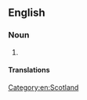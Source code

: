 {{also|highlander}}
==English==
{{wikipedia}}

===Noun===
{{en-noun}}

# {{alternative case form of|en|highlander}}

====Translations====
{{trans-see|highlander}}

[[Category:en:Scotland]]